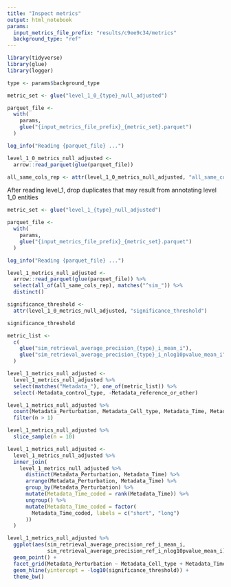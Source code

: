 ```yaml
---
title: "Inspect metrics"
output: html_notebook
params:
  input_metrics_file_prefix: "results/c9ee9c34/metrics"
  background_type: "ref"
---
```


```r
library(tidyverse)
library(glue)
library(logger)
```

```r
type <- params$background_type
```

```r
metric_set <- glue("level_1_0_{type}_null_adjusted")

parquet_file <-
  with(
    params,
    glue("{input_metrics_file_prefix}_{metric_set}.parquet")
  )

log_info("Reading {parquet_file} ...")

level_1_0_metrics_null_adjusted <-
  arrow::read_parquet(glue(parquet_file))

all_same_cols_rep <- attr(level_1_0_metrics_null_adjusted, "all_same_cols_rep")
```

After reading level_1, drop duplicates that may result from annotating
level 1_0 entities

```r
metric_set <- glue("level_1_{type}_null_adjusted")

parquet_file <-
  with(
    params,
    glue("{input_metrics_file_prefix}_{metric_set}.parquet")
  )

log_info("Reading {parquet_file} ...")

level_1_metrics_null_adjusted <-
  arrow::read_parquet(glue(parquet_file)) %>%
  select(all_of(all_same_cols_rep), matches("^sim_")) %>%
  distinct()
```

```r
significance_threshold <-
  attr(level_1_0_metrics_null_adjusted, "significance_threshold")

significance_threshold
```


```r
metric_list <-
  c(
    glue("sim_retrieval_average_precision_{type}_i_mean_i"),
    glue("sim_retrieval_average_precision_{type}_i_nlog10pvalue_mean_i")
  )
```

```r
level_1_metrics_null_adjusted <-
  level_1_metrics_null_adjusted %>%
  select(matches("Metadata_"), one_of(metric_list)) %>%
  select(-Metadata_control_type, -Metadata_reference_or_other)
```


```r
level_1_metrics_null_adjusted %>%
  count(Metadata_Perturbation, Metadata_Cell_type, Metadata_Time, Metadata_broad_sample) %>%
  filter(n > 1)
```

```r
level_1_metrics_null_adjusted %>%
  slice_sample(n = 10)
```
```r
level_1_metrics_null_adjusted <-
  level_1_metrics_null_adjusted %>%
  inner_join(
    level_1_metrics_null_adjusted %>%
      distinct(Metadata_Perturbation, Metadata_Time) %>%
      arrange(Metadata_Perturbation, Metadata_Time) %>%
      group_by(Metadata_Perturbation) %>%
      mutate(Metadata_Time_coded = rank(Metadata_Time)) %>%
      ungroup() %>%
      mutate(Metadata_Time_coded = factor(
        Metadata_Time_coded, labels = c("short", "long")
      ))
  )
```


```r
level_1_metrics_null_adjusted %>%
  ggplot(aes(sim_retrieval_average_precision_ref_i_mean_i,
             sim_retrieval_average_precision_ref_i_nlog10pvalue_mean_i)) +
  geom_point() +
  facet_grid(Metadata_Perturbation ~ Metadata_Cell_type + Metadata_Time_coded) +
  geom_hline(yintercept = -log10(significance_threshold)) +
  theme_bw()
```

